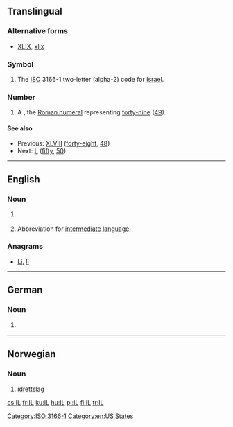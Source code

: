 {{also|Appendix:Variations of "il"}}
==Translingual==

===Alternative forms===
* {{sense|roman numeral}} [[XLIX]], [[xlix]]

===Symbol===
{{head|mul|symbol}}

# The [[ISO]] 3166-1 two-letter (alpha-2) code for [[Israel]].

===Number===
{{head|mul|number}}

# A {{misspelling of|XLIX|lang=mul}}, the [[Roman numeral]] representing [[forty-nine]] ([[49]]).

====See also====
* Previous: [[XLVIII]] ([[forty-eight]], [[48]])
* Next: [[L]] ([[fifty]], [[50]])

[[Category:ISO 3166-1]]

----

==English==

===Noun===
{{en-abbr}}

# {{abbreviation of|Illinois}} {{gloss|a  state of the [[United States of America]]}}
# {{context|computing|lang=en}} Abbreviation for [[intermediate language]]

===Anagrams===
* [[Li#English|Li]], [[li#English|li]]

[[Category:en:US States]]

----

==German==

===Noun===
{{de-abbr}}

# {{abbreviation of|[[Innsbruck]] [[Land]]}} {{gloss|country code of ''Innsbruck, Land'', the surrounding circuit of [[Innsbruck]]/[[Tyrol]]/[[Austria]]}}

----

==Norwegian==

===Noun===
{{no-abbr}}

# [[idrettslag]]

[[cs:IL]]
[[fr:IL]]
[[ku:IL]]
[[hu:IL]]
[[pl:IL]]
[[fi:IL]]
[[tr:IL]]